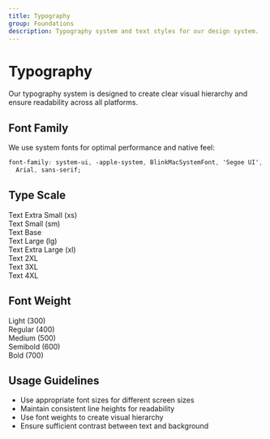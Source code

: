 ```yaml
---
title: Typography
group: Foundations
description: Typography system and text styles for our design system.
---
```


# Typography

Our typography system is designed to create clear visual hierarchy and ensure readability across all platforms.

## Font Family

We use system fonts for optimal performance and native feel:

```css
font-family: system-ui, -apple-system, BlinkMacSystemFont, 'Segoe UI', Roboto, 'Helvetica Neue',
  Arial, sans-serif;
```

## Type Scale

<div class="space-y-4 my-8">
  <div class="text-xs">Text Extra Small (xs)</div>
  <div class="text-sm">Text Small (sm)</div>
  <div class="text-base">Text Base</div>
  <div class="text-lg">Text Large (lg)</div>
  <div class="text-xl">Text Extra Large (xl)</div>
  <div class="text-2xl">Text 2XL</div>
  <div class="text-3xl">Text 3XL</div>
  <div class="text-4xl">Text 4XL</div>
</div>

## Font Weight

<div class="space-y-4 my-8">
  <div class="font-light">Light (300)</div>
  <div class="font-normal">Regular (400)</div>
  <div class="font-medium">Medium (500)</div>
  <div class="font-semibold">Semibold (600)</div>
  <div class="font-bold">Bold (700)</div>
</div>

## Usage Guidelines

- Use appropriate font sizes for different screen sizes
- Maintain consistent line heights for readability
- Use font weights to create visual hierarchy
- Ensure sufficient contrast between text and background
